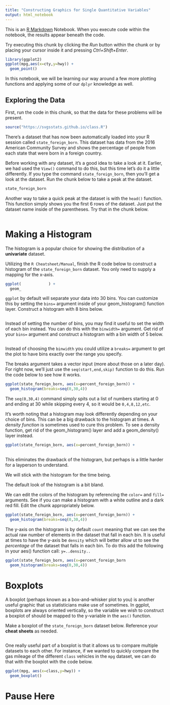 ```yaml
---
title: "Constructing Graphics for Single Quantitative Variables"
output: html_notebook
---
```

This is an [R Markdown](http://rmarkdown.rstudio.com) Notebook. When you execute code within the notebook, the results appear beneath the code. 

Try executing this chunk by clicking the *Run* button within the chunk or by placing your cursor inside it and pressing *Ctrl+Shift+Enter*. 

```r
library(ggplot2)
ggplot(mpg,aes(x=cty,y=hwy)) +
  geom_point()
```

In this notebook, we will be learning our way around a few more plotting functions and applying some of our `dplyr` knowledge as well. 

## Exploring the Data

First, run the code in this chunk, so that the data for these problems will be present. 
```r
source("https://svgsstats.github.io/class.R")
```

There's a dataset that has now been automatically loaded into your R session called `state_foreign_born`.  This dataset has data from the 2016 American Community Survey and shows the percentage of people from each state that were born in a foreign country. 

Before working with any dataset, it's a good idea to take a look at it.  Earlier, we had used the `View()` command to do this, but this time let's do it a little differently.  If you type the command `state_foreign_born`, then you'll get a look at the dataset.  Run the chunk below to take a peak at the dataset. 

```r
state_foreign_born
```

Another way to take a quick peak at the dataset is with the `head()` function.  This function simply shows you the first 6 rows of the dataset.  Just put the dataset name inside of the parentheses. Try that in the chunk below.  

```r

```


# Making a Histogram
The histogram is a popular choice for showing the distribution of a **univariate** dataset. 

Utilizing the `R Cheatsheet/Manual`, finish the R code below to construct a histogram of the `state_foreign_born` dataset. You only need to supply a mapping for the x-axis. 

```r
ggplot(            ) +
  geom_
```

`ggplot` by default will separate your data into 30 bins.  You can customize this by setting the `bins=` argument inside of your geom_histogram() function layer.   Construct a histogram with 8 bins below. 

```r



```

Instead of setting the number of bins, you may find it useful to set the width of each bin instead.  You can do this with the `binwidth=` argument.  Get rid of your `bins=` argument and construct a histogram with a bin width of 5 below. 

```r
 

```

Instead of choosing the `binwidth` you could utilize a `breaks=` argument to get the plot to have bins exactly over the range you specify.    

The breaks argument takes a vector input (more about those on a later day).  For right now, we'll just use the `seq(start,end,skip)` function to do this. Run the code below to see how it works. 

```r
ggplot(state_foreign_born, aes(x=percent_foreign_born)) +
  geom_histogram(breaks=seq(0,30,4))
```

The `seq(0,30,4)` command simply spits out a list of numbers starting at 0 and ending at 30 while skipping every 4, so it would be `0,4,8,12,etc`.


It's worth noting that a histogram may look differently depending on your choice of bins.  This can be a big drawback to the histogram at times.  A *density function* is sometimes used to cure this problem.   To see a density function, get rid of the geom_histogram() layer and add a geom_density() layer instead. 

```r
ggplot(state_foreign_born, aes(x=percent_foreign_born)) +
  

```

This eliminates the drawback of the histogram, but perhaps is a little harder for a layperson to understand.   

We will stick with the histogram for the time being. 

The default look of the histogram is a bit bland.  

We can edit the colors of the histogram by referencing the `color=` and `fill=` arguments.   See if you can make a histogram with a white outline and a dark red fill.  Edit the chunk appropriately below. 

```r
ggplot(state_foreign_born, aes(x=percent_foreign_born)) +
  geom_histogram(breaks=seq(0,30,4))
```

The y-axis on the histogram is by default `count` meaning that we can see the actual raw number of elements in the dataset that fall in each bin.  It is useful at times to have the y-axis be `density` which will better allow ut to see the *percentage* of the dataset that falls in each bin.   To do this add the following in your aes() function call:  `y=..density..`

```r
ggplot(state_foreign_born, aes(x=percent_foreign_born                    )) +
  geom_histogram(breaks=seq(0,30,4))
```



# Boxplots

A boxplot (perhaps known as a box-and-whisker plot to you) is another useful graphic that us statisticians make use of sometimes.   In ggplot, boxplots are always oriented vertically, so the variable we wish to construct a boxplot of should be mapped to the y-variable in the `aes()` function. 

Make a boxplot of the `state_foreign_born` dataset below.   Reference your **cheat sheets** as needed. 

```r

```


One really useful part of a boxplot is that it allows us to compare multiple datasets to each other.   For instance, if we wanted to quickly compare the gas mileage of the different `class` vehicles in the `mpg` dataset, we can do that with the boxplot with the code below. 

```r
ggplot(mpg, aes(x=class,y=hwy)) +
  geom_boxplot()
```

# Pause Here